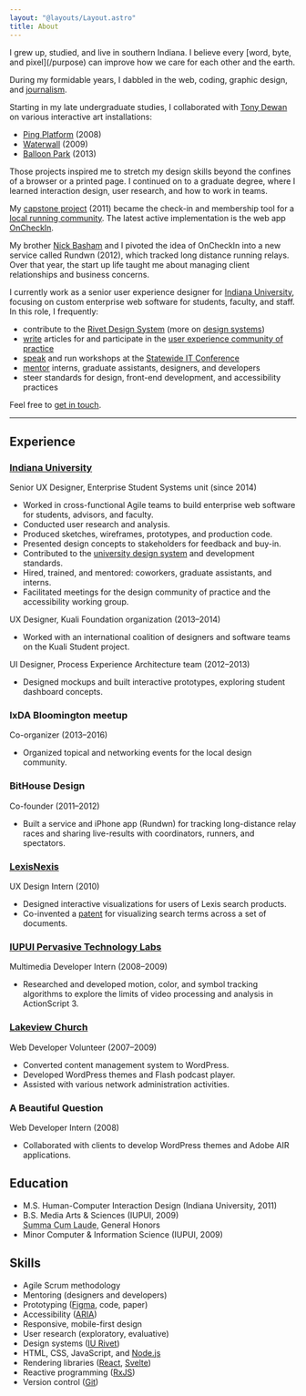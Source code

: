 ```yaml
---
layout: "@layouts/Layout.astro"
title: About
---
```


<div class="fs-2">
I grew up, studied, and live in southern Indiana. I believe every [word, byte, and pixel](/purpose) can improve how we care for each other and the earth.
</div>

During my formidable years, I dabbled in the web, coding, graphic design, and [journalism](https://v2.bash.am/portfolio/reitz-journalism/).

Starting in my late undergraduate studies, I collaborated with [Tony Dewan](https://www.tonydewan.com) on various interactive art installations:

- [Ping Platform](https://v3.bash.am/portfolio/ping-platform/) (2008)
- [Waterwall](https://v3.bash.am/portfolio/waterwall/) (2009)
- [Balloon Park](http://www.balloonpark.org) (2013)

Those projects inspired me to stretch my design skills beyond the confines of a browser or a printed page. I continued on to a graduate degree, where I learned interaction design, user research, and how to work in teams.

My [capstone project](https://oncheckin.bash.am) (2011) became the check-in and membership tool for a [local running community](http://www.bfh3.com). The latest active implementation is the web app [OnCheckIn](https://oncheck.in).

My brother [Nick Basham](https://nickbasham.com) and I pivoted the idea of OnCheckIn into a new service called Rundwn (2012), which tracked long distance running relays. Over that year, the start up life taught me about managing client relationships and business concerns.

I currently work as a senior user experience designer for [Indiana University](https://uits.iu.edu), focusing on custom enterprise web software for students, faculty, and staff. In this role, I frequently:

- contribute to the [Rivet Design System](https://rivet.uits.iu.edu) (more on [design systems](/design-systems))
- [write](/notes) articles for and participate in the [user experience community of practice](https://ux.iu.edu)
- [speak](/talks) and run workshops at the [Statewide IT Conference](https://statewideit.iu.edu)
- [mentor](/mentoring) interns, graduate assistants, designers, and developers
- steer standards for design, front-end development, and accessibility practices

Feel free to [get in touch](/contact).

<hr class="fs-3" />

<div class="layout">
<div class="layout__3-5">

## Experience

### [Indiana University](https://uits.iu.edu/)

Senior UX Designer, Enterprise Student Systems unit (since 2014)

- Worked in cross-functional Agile teams to build enterprise web software for students, advisors, and faculty.
- Conducted user research and analysis.
- Produced sketches, wireframes, prototypes, and production code.
- Presented design concepts to stakeholders for feedback and buy-in.
- Contributed to the [university design system](https://rivet.iu.edu/) and development standards.
- Hired, trained, and mentored: coworkers, graduate assistants, and interns.
- Facilitated meetings for the design community of practice and the accessibility working group.

UX Designer, Kuali Foundation organization (2013–2014)

- Worked with an international coalition of designers and software teams on the Kuali Student project.

UI Designer, Process Experience Architecture team (2012–2013)

- Designed mockups and built interactive prototypes, exploring student dashboard concepts.

### IxDA Bloomington meetup

Co-organizer (2013–2016)

- Organized topical and networking events for the local design community.

### BitHouse Design

Co-founder (2011–2012)

- Built a service and iPhone app (Rundwn) for tracking long-distance relay races and sharing live-results with coordinators, runners, and spectators.

### [LexisNexis](https://www.lexisnexis.com/)

UX Design Intern (2010)

- Designed interactive visualizations for users of Lexis search products.
- Co-invented a [patent](https://www.google.com/patents/US8874569) for visualizing search terms across a set of documents.

### [IUPUI Pervasive Technology Labs](https://pti.iu.edu/)

Multimedia Developer Intern (2008–2009)

- Researched and developed motion, color, and symbol tracking algorithms to explore
the limits of video processing and analysis in ActionScript 3.

### [Lakeview Church](http://www.lakeviewchurch.org)

Web Developer Volunteer (2007–2009)

- Converted content management system to WordPress.
- Developed WordPress themes and Flash podcast player.
- Assisted with various network administration activities.

### A Beautiful Question

Web Developer Intern (2008)

- Collaborated with clients to develop WordPress themes and Adobe AIR applications.

</div>
<div class="layout__2-5">

## Education

- M.S. Human-Computer Interaction Design (<span class="u-nowrap">Indiana University</span>, 2011)
- B.S. Media Arts & Sciences (IUPUI, 2009)  
<abbr title="With Highest Honors">Summa Cum Laude</abbr>, General Honors
- Minor Computer & Information Science (IUPUI, 2009)

## Skills

- Agile Scrum methodology
- Mentoring (designers and developers)
- Prototyping ([Figma](https://www.figma.com/), code, paper)
- Accessibility ([ARIA](https://www.w3.org/TR/html-aria/))
- Responsive, mobile-first design
- User research (exploratory, evaluative)
- Design systems ([IU Rivet](https://rivet.uits.iu.edu/))
- HTML, CSS, JavaScript, and [Node.js](https://nodejs.org/)
- Rendering libraries ([React](https://facebook.github.io/react/), [Svelte](https://svelte.dev/))
- Reactive programming ([RxJS](https://rxjs.dev/))
- Version control ([Git](https://git-scm.com/))

</div>
</div>
